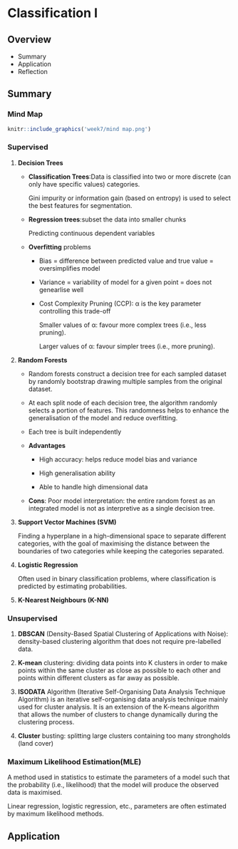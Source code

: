 # Classification I

## Overview {.unnumbered}

-   Summary
-   Application
-   Reflection

## Summary

### Mind Map

```r
knitr::include_graphics('week7/mind map.png')
```

### Supervised

1.  **Decision Trees**

    -   **Classification Trees**:Data is classified into two or more discrete (can only have specific values) categories.

        Gini impurity or information gain (based on entropy) is used to select the best features for segmentation.

    -   **Regression trees**:subset the data into smaller chunks

        Predicting continuous dependent variables

    -   **Overfitting** problems

        -   Bias = difference between predicted value and true value = oversimplifies model

        -   Variance = variability of model for a given point = does not genearlise well

        -   Cost Complexity Pruning (CCP): α is the key parameter controlling this trade-off

            Smaller values of α: favour more complex trees (i.e., less pruning).

            Larger values of α: favour simpler trees (i.e., more pruning).

2.  **Random Forests**

    -   Random forests construct a decision tree for each sampled dataset by randomly bootstrap drawing multiple samples from the original dataset.

    -   At each split node of each decision tree, the algorithm randomly selects a portion of features. This randomness helps to enhance the generalisation of the model and reduce overfitting.

    -   Each tree is built independently

    -   **Advantages**

        -   High accuracy: helps reduce model bias and variance

        -   High generalisation ability

        -   Able to handle high dimensional data

    -   **Cons**: Poor model interpretation: the entire random forest as an integrated model is not as interpretive as a single decision tree.

3.  **Support Vector Machines (SVM)**

    Finding a hyperplane in a high-dimensional space to separate different categories, with the goal of maximising the distance between the boundaries of two categories while keeping the categories separated.

4.  **Logistic Regression**

    Often used in binary classification problems, where classification is predicted by estimating probabilities.

5.  **K-Nearest Neighbours (K-NN)**

### Unsupervised

1.  **DBSCAN** (Density-Based Spatial Clustering of Applications with Noise): density-based clustering algorithm that does not require pre-labelled data.

2.  **K-mean** clustering: dividing data points into K clusters in order to make points within the same cluster as close as possible to each other and points within different clusters as far away as possible.

3.  **ISODATA** Algorithm (Iterative Self-Organising Data Analysis Technique Algorithm) is an iterative self-organising data analysis technique mainly used for cluster analysis. It is an extension of the K-means algorithm that allows the number of clusters to change dynamically during the clustering process.

4.  **Cluster** busting: splitting large clusters containing too many strongholds (land cover)

### Maximum Likelihood Estimation(MLE)

A method used in statistics to estimate the parameters of a model such that the probability (i.e., likelihood) that the model will produce the observed data is maximised.

Linear regression, logistic regression, etc., parameters are often estimated by maximum likelihood methods.

## Application
